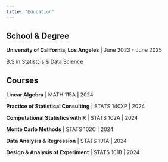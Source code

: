 ```yaml
---
title: "Education"
---
```


## School & Degree
**University of California, Los Angeles** | June 2023 - June 2025

B.S in Statistcis & Data Science

## Courses

**Linear Algebra** | MATH 115A | 2024

**Practice of Statistical Consulting** | STATS 140XP | 2024

**Computational Statistics with R** | STATS 102A | 2024

**Monte Carlo Methods** | STATS 102C | 2024

**Data Analysis & Regression** | STATS 101A | 2024

**Design & Analysis of Experiment** | STATS 101B | 2024

<p></p>

<link rel="me" href="https://jamiet.netlify.app">